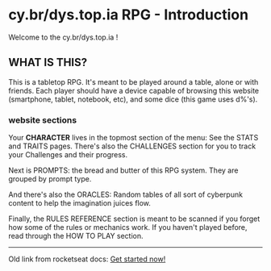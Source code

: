 # cy.br/dys.top.ia RPG - Introduction

Welcome to the <span class="fuchsia bold">cy.br</span>/<span class="turquoise bold">dys.top.ia</span> !

## WHAT IS THIS?

This is a tabletop RPG. It's meant to be played around a table, alone or with friends. Each player should have a device capable of browsing this website (smartphone, tablet, notebook, etc), and some dice (this game uses <span class="turquoise bold">d%</span>'s).

### website sections

Your **CHARACTER** lives in the topmost section of the menu: See the STATS and TRAITS pages. There's also the CHALLENGES section for you to track your Challenges and their progress.

Next is PROMPTS: the bread and butter of this RPG system. They are grouped by prompt type.

And there's also the ORACLES: Random tables of all sort of cyberpunk content to help the imagination juices flow.

Finally, the RULES REFERENCE section is meant to be scanned if you forget how some of the rules or mechanics work. If you haven't played before, read through the HOW TO PLAY section.


<hr/>

Old link from rocketseat docs: [Get started now!](/getting-started)
